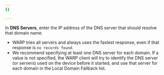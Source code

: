 ```yaml
---
{}

---
```


In **DNS Servers**, enter the IP address of the DNS server that should resolve that domain name.

* WARP tries all servers and always uses the fastest response, even if that response is `no records found`.
* We recommend specifying at least one DNS server for each domain. If a value is not specified, the WARP client will try to identify the DNS server (or servers) used on the device before it started, and use that server for each domain in the Local Domain Fallback list.
